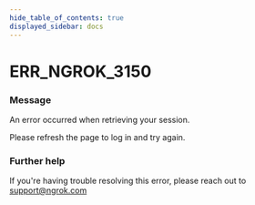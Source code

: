 ```yaml
---
hide_table_of_contents: true
displayed_sidebar: docs
---
```



# ERR_NGROK_3150

### Message
An error occurred when retrieving your session.

Please refresh the page to log in and try again.

<ErrorDetails error='err_ngrok_3150' />


### Further help
If you're having trouble resolving this error, please reach out to [support@ngrok.com](mailto:support@ngrok.com?subject=Help%20with%20ERR_NGROK_3150)

